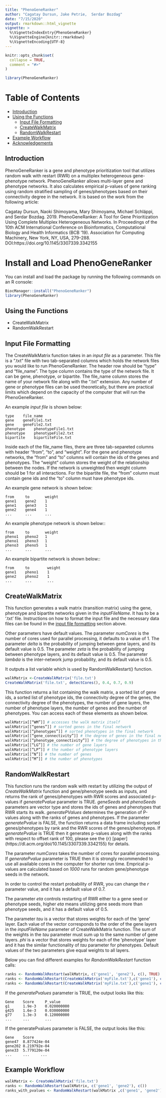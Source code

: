 ```yaml
---
title: "PhenoGeneRanker"
author: "Cagatay Dursun, Jake Petrie,  Serdar Bozdag"
date: "7/15/2020"
output: rmarkdown::html_vignette
vignette: >
  %\VignetteIndexEntry{PhenoGeneRanker}
  %\VignetteEngine{knitr::rmarkdown}
  %\VignetteEncoding{UTF-8}
---
```


```r
knitr::opts_chunk$set(
  collapse = TRUE,
  comment = "#>"
)
```

```r
library(PhenoGeneRanker)
```
# Table of Contents
  - [Introduction](#Introduction)
  - [Using the Functions](#Using-the-Functions)  
    - [Input File Formatting](#Input-File-Formatting)  
    - [CreateWalkMatrix](#CreateWalkMatrix)  
    - [RandomWalkRestart](#randomwalkrestart)  
  - [Example Workflow](#Example-Workflow)
  - [Acknowledgements](#Acknowledgements)
  
## <a id = "Introduction"></a> Introduction

PhenoGeneRanker is a gene and phenotype prioritization tool that utilizes random walk with restart (RWR) on a multiplex heterogeneous gene-phenotype network. PhenoGeneRanker allows multi-layer gene and phenotype networks. It also calculates empirical p-values of gene ranking using random stratified sampling of genes/phenotypes based on their connectivity degree in the network. It is based on the work from the following article:

Cagatay Dursun, Naoki Shimoyama, Mary Shimoyama, Michael Schläppi, and Serdar Bozdag. 2019. PhenoGeneRanker: A Tool for Gene Prioritization Using Complete Multiplex Heterogeneous Networks. In Proceedings of the 10th ACM International Conference on Bioinformatics, Computational Biology and Health Informatics (BCB ’19). Association for Computing Machinery, New York, NY, USA, 279–288. DOI:https://doi.org/10.1145/3307339.3342155

# Install and Load PhenoGeneRanker

You can install and load the package by running the following commands on an R console: 

```r
BiocManager::install("PhenoGeneRanker")
library(PhenoGeneRanker)
```

## <a id = "Using-the-Functions"></a> Using the Functions

* CreateWalkMatrix
* RandomWalkRestart


## <a id = "Input-File-Formatting"></a> Input File Formatting
The CreateWalkMatrix function takes in an _input file_ as a parameter. This file is a ".txt" file with two tab-separated columns which holds the network files you would like to run PhenoGeneRanker. The header row should be “type” and “file_name”. The type column contains the type of the network file. It can be gene, phenotype, or bipartite. The file_name column stores the name of your network file along with the “.txt” extension. Any number of gene or phenotype files can be used theoretically, but there are practical limits which depend on the capacity of the computer that will run the PhenoGeneRanker.    

An example _input file_ is shown below:
```
type    file_name  
gene    geneFile1.txt 
gene    geneFile2.txt
phenotype    phenotypeFile1.txt  
phenotype    phenotypeFile2.txt
bipartite    bipartiteFile.txt  
```

Inside each of the file_name files, there are three tab-separeted columns with header “from”, “to”, and “weight”. For the gene and phenotype networks, the “from” and “to” columns will contain the ids of the genes and phenotypes. The “weight” column stores the weight of the relationship between the nodes. If the network is unweighted then weight column should be 1 for all interactions. For the bipartite file, the “from” column must contain gene ids and the “to” column must have phenotype ids.   

An example gene network is shown below:
```
from     to       weight  
gene1    gene2    1  
gene1    gene3    1  
gene2    gene4    1 
...      ...      ...
```
An example phenotype network is shown below::
```
from     to       weight  
pheno1   pheno2   1  
pheno1   pheno3   1  
pheno3   pheno5   1  
...      ...      ...
```
An example bipartite network is shown below::
```
from     to        weight  
gene1    pheno1    1  
gene2    pheno2    1 
...      ...       ...
```

## <a id = "CreateWalkMatrix"></a> CreateWalkMatrix

This function generates a walk matrix (transition matrix) using the gene, phenotype and bipartite networks given in the *inputFileName*. It has to be a '.txt' file. Instructions on how to format the input file and the necessary data files can be found in the [input file formatting](#Input-File-Formatting) section above.

Other parameters have default values. The parameter *numCores* is the number of cores used for parallel processing, it defaults to a value of 1. The parameter *delta* is the probability of jumping between gene layers, and its default value is 0.5. The parameter *zeta* is the probability of jumping between phenotype layers, and its default value is 0.5. The parameter *lambda* is the inter-network jump probability, and its default value is 0.5.

It outputs a list variable which is used by RandomWalkRestart() function.

```r
walkMatrix <-CreateWalkMatrix('file.txt')
CreateWalkMatrix('file.txt', detectCores(), 0.4, 0.7, 0.9)
```

This function returns a list containing the walk matrix, a sorted list of gene ids, a sorted list of phenotype ids, the connectivity degree of the genes, the connectivity degree of the phenotypes, the number of gene layers, the number of phenotype layers, the number of genes and the number of phenotypes. You can access each of these elements as shown below. 
```r
walkMatrix[[“WM”]] # accesses the walk matrix itself
walkMatrix[[“genes”]] # sorted genes in the final network
walkMatrix[[“phenotypes”]] # sorted phenotypes in the final network
walkMatrix[[“gene_connectivity”]] # the degree of genes in the final network
walkMatrix[[“phenotype_connectivity”]] # the degree of phenotypes in the final network
walkMatrix[[“LG”]] # the number of gene layers
walkMatrix[[“LP”]] # the number of phenotype layers
walkMatrix[[“N”]] # the number of genes
walkMatrix[[“M”]] # the number of phenotypes
```


## <a id = "RandomWalkRestart"></a> RandomWalkRestart

This function runs the random walk with restart by utilizing the output of *CreateWalkMatrix* function and gene/phenotype seeds as inputs, and returns the rank of genes/phenotypes with RWR scores and associated p-values if *generatePvalue* parameter is TRUE. *geneSeeds* and *phenoSeeds* parameters are vector type and stores the ids of genes and phenotypes that RWR starts its walk. *generatePValues* determines the generation of P-values along with the ranks of genes and phenotypes. If the parameter *generatePvalue* is FALSE, the function returns a data frame including sorted genes/phenotypes by rank and the RWR scores of the genes/phenotyeps. If *generatePvalue* is TRUE then it generates p-values along with the ranks with respect to offset rank of 100, please see the {r} [paper] (https://dl.acm.org/doi/10.1145/3307339.3342155) for details.

The parameter *numCores* takes the number of cores for parallel processing. If *generatePvalue* parameter is TRUE then it is strongly recommended to use all available cores in the computer for shorter run time. Emprical p-values are calculated based on *1000* runs for random gene/phenotype seeds in the network.

In order to control the restart probability of RWR, you can change the *r* parameter value, and it has a default value of 0.7. 

The parameter *eta* controls restarting of RWR either to a gene seed or phenotype seeds, higher *eta* means utilizing gene seeds more than phenotype seeds, and it has a default value of 0.5.

The parameter *tau* is a vector that stores weights for each of the 'gene' layer. Each value of the vector corresponds to the order of the gene layers in the *inputFileName* parameter of CreateWalkMatrix function. The sum of the weights in the *tau* parameter must sum up to the same number of gene layers. *phi* is a vector that stores weights for each of the 'phenotype' layer and it has the similar functionality of *tau* parameter for phenotypes. Default values of the two parameters give equal weights to all layers.

Below you can find different examples for *RandomWalkRestart* function calls:

```r
ranks <- RandomWalkRestart(walkMatrix, c('gene1', 'gene2'), c(), TRUE) # utilizes only gene seeds and generates p-values for ranks.
ranks <- RandomWalkRestart(CreateWalkMatrix('myFile.txt'),c('gene1'), c('phenotype1', 'phenotype2'), FALSE) # utilizes gene and phenotype seeds and does not generate p-values.
ranks <- RandomWalkRestart(CreateWalkMatrix('myFile.txt'),c('gene1'), c(), TRUE, 12, r=0.8, eta=0.6, tau=(1,0.5,1.5), phi=(1,0.5,1.5)) # utilizes only gene seeds, generates p-values, custom values for parameters r, eta, tau and phi for a complex network with three gene layers and three phenotype layers.
```

If the *generatePvalues* parameter is TRUE, the output looks like this:
```
Gene    Score     P_value
g1      1.9e-3    0.020000000
g425    1.6e-3    0.030000000
g77     1.3e-3    0.120000000
...     ...       ...
```
If the generatePvalues parameter is FALSE, the output looks like this:
```
Gene    Score
gene47  8.877424e-04
gene202 8.219792e-04
gene33  5.779120e-04
...     ...     ...
```


## <a id = "Example-Workflow"></a> Example Workflow

```r
walkMatrix <- CreateWalkMatrix('file.txt')
ranks <- RandomWalkRestart(walkMatrix, c('gene1', 'gene2'), c())
ranks_with_pvalues <- RandomWalkRestart(walkMatrix ,c('gene1', 'gene2'), c('phenotype1'), generatePValue=TRUE, numCores=12)
```


